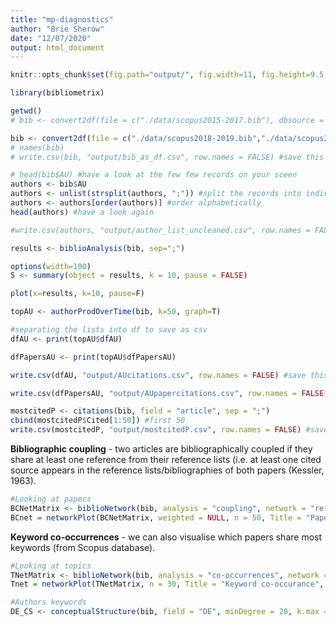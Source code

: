 ```yaml
---
title: "mp-diagnostics"
author: "Brie Sherow"
date: "12/07/2020"
output: html_document
---
```


```r
knitr::opts_chunk$set(fig.path="output/", fig.width=11, fig.height=9.5, fig.align="center")
```

```r
library(bibliometrix)
```

```r
getwd()
# bib <- convert2df(file = c("./data/scopus2015-2017.bib"), dbsource = "scopus", format = "bibtex") # Testing using one bib file

bib <- convert2df(file = c("./data/scopus2018-2019.bib","./data/scopus2015-2017.bib", "./data/scopus2011-2014.bib","./data/scopus2006-2010.bib", "./data/scopus1999-2005.bib","./data/scopus1970-1998.bib"), dbsource = "scopus", format = "bibtex") # Convert to a bibliometric data frame
# names(bib)
# write.csv(bib, "output/bib_as_df.csv", row.names = FALSE) #save this data frame as a csv file
```

```r
# head(bib$AU) #have a look at the few few records on your sceen
authors <- bib$AU
authors <- unlist(strsplit(authors, ";")) #split the records into individual authors
authors <- authors[order(authors)] #order alphabetically
head(authors) #have a look again

#write.csv(authors, "output/author_list_uncleaned.csv", row.names = FALSE) #if you want to save this data frame as a csv file
```

```r
results <- biblioAnalysis(bib, sep=";")

options(width=100)
S <- summary(object = results, k = 10, pause = FALSE)
```

```r
plot(x=results, k=10, pause=F)
```

```r
topAU <- authorProdOverTime(bib, k=50, graph=T)

#separating the lists into df to save as csv
dfAU <- print(topAU$dfAU)

dfPapersAU <- print(topAU$dfPapersAU)

write.csv(dfAU, "output/AUcitations.csv", row.names = FALSE) #save this data frame as a csv file

write.csv(dfPapersAU, "output/AUpapercitations.csv", row.names = FALSE) #save this data frame as a csv file
```

```r
mostcitedP <- citations(bib, field = "article", sep = ";")
cbind(mostcitedP$Cited[1:50]) #first 50
write.csv(mostcitedP, "output/mostcitedP.csv", row.names = FALSE) #save this data frame as a csv file
```

**Bibliographic coupling** - two articles are bibliographically coupled if they share at least one reference from their reference lists (i.e. at least one cited source appears in the reference lists/bibliographies of both papers (Kessler, 1963).  

```r
#Looking at papers
BCNetMatrix <- biblioNetwork(bib, analysis = "coupling", network = "references", sep = ";")
BCnet = networkPlot(BCNetMatrix, weighted = NULL, n = 50, Title = "Papers' bibliographic coupling", type = "fruchterman", size = 5, remove.multiple = TRUE, labelsize = 0.5)
```

**Keyword co-occurrences** - we can also visualise which papers share most keywords (from Scopus database).    

```r
#Looking at topics
TNetMatrix <- biblioNetwork(bib, analysis = "co-occurrences", network = "keywords", sep = ";")
Tnet = networkPlot(TNetMatrix, n = 30, Title = "Keyword co-occurance", type = "fruchterman", size = T, remove.multiple = FALSE, labelsize = 0.7, edgesize = 5)
```

```r
#Authors keywords
DE_CS <- conceptualStructure(bib, field = "DE", minDegree = 20, k.max = 2, stemming = FALSE, labelsize = 10)

```
